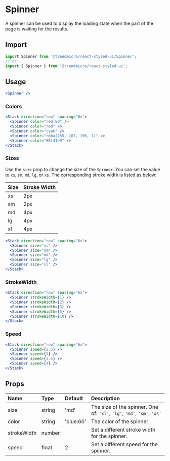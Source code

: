 # Spinner

A spinner can be used to display the loading state when the part of the page is waiting for the results.

## Import

```js
import Spinner from '@trendmicro/react-styled-ui/Spinner';
// or
import { Spinner } from '@trendmicro/react-styled-ui';
```

## Usage

```jsx
<Spinner />
```

### Colors

```jsx
<Stack direction="row" spacing="6x">
  <Spinner color="red:50" />
  <Spinner color="red" />
  <Spinner color="cyan" />
  <Spinner color="rgba(255, 167, 196, 1)" />
  <Spinner color="#8f41e9" />
</Stack>
```

### Sizes

Use the `size` prop to change the size of the `Spinner`. You can set the value to `xs`, `sm`, `md`, `lg`, or `xs`. The corresponding stroke width is listed as below:

| Size | Stroke Width |
| :---- | :------------- |
| xs | 2px |
| sm | 2px |
| md | 4px |
| lg | 4px |
| xl | 4px |

```jsx
<Stack direction="row" spacing="6x">
  <Spinner size="xs" />
  <Spinner size="sm" />
  <Spinner size="md" />
  <Spinner size="lg" />
  <Spinner size="xl" />
</Stack>
```

### StrokeWidth

```jsx
<Stack direction="row" spacing="6x">
  <Spinner strokeWidth={1} />
  <Spinner strokeWidth={2} />
  <Spinner strokeWidth={3} />
  <Spinner strokeWidth={5} />
  <Spinner strokeWidth={10} />
</Stack>
```

### Speed

```jsx
<Stack direction="row" spacing="6x">
  <Spinner speed={2.5} />
  <Spinner speed={3} />
  <Spinner speed={3.5} />
  <Spinner speed={4} />
</Stack>
```


## Props

| Name | Type | Default | Description |
| :--- | :--- | :------ | :---------- |
| size | string | 'md' | The size of the spinner. One of: `'xl'`, `'lg'`, `'md'`, `'sm'`, `'xs'` |
| color | string | 'blue:60' | The color of the spinner. |
| strokeWidth | number | | Set a different stroke width for the spinner. |
| speed | float | 2 | Set a different speed for the spinner. |
